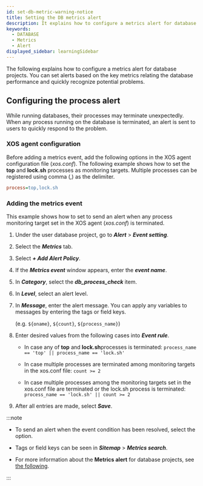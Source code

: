 ```yaml
---
id: set-db-metric-warning-notice
title: Setting the DB metrics alert
description: It explains how to configure a metrics alert for database products.
keywords:
  - DATABASE
  - Metrics
  - Alert
displayed_sidebar: learningSidebar
---
```


The following explains how to configure a metrics alert for database projects. You can set alerts based on the key metrics relating the database performance and quickly recognize potential problems.

## Configuring the process alert

While running databases, their processes may terminate unexpectedly. When any process running on the database is terminated, an alert is sent to users to quickly respond to the problem. 

### XOS agent configuration

Before adding a metrics event, add the following options in the XOS agent configuration file (*xos.conf*). The following example shows how to set the **top** and **lock.sh** processes as monitoring targets. Multiple processes can be registered using comma (,) as the delimiter.

```ini title='xos.conf'
process=top,lock.sh
```

### Adding the metrics event

This example shows how to set to send an alert when any process monitoring target set in the XOS agent (*xos.conf*) is terminated.

1. Under the user database project, go to **_Alert_** > **_Event setting_**.

2. Select the **_Metrics_** tab.

3. Select **_+ Add Alert Policy_**.

4. If the **_Metrics event_** window appears, enter the **_event name_**.

5. In **_Category_**, select the **_db_process_check_** item.

   <ImgLang img='best-p/db-add-metrics-event-category-process.png' />

6. In **_Level_**, select an alert level.

7. In **_Message_**, enter the alert message. You can apply any variables to messages by entering the tags or field keys. 

   (e.g. `${oname}`, `${count}`, `${process_name}`)

8. Enter desired values from the following cases into **_Event rule_**.

   - In case any of **top** and **lock.sh**processes is terminated: `process_name == 'top' || process_name == 'lock.sh'`

     <ImgLang img='best-p/db-add-metrics-event-category-process-sample-00.png' />

   - In case multiple processes are terminated among monitoring targets in the xos.conf file: `count >= 2`

     <ImgLang img='best-p/db-add-metrics-event-category-process-sample-01.png' />

   - In case multiple processes among the monitoring targets set in the xos.conf file are terminated or the lock.sh process is terminated: `process_name == 'lock.sh' || count >= 2`

     <ImgLang img='best-p/db-add-metrics-event-category-process-sample-02.png' />

9. After all entries are made, select **_Save_**.

:::note

- To send an alert when the event condition has been resolved, select the <Cmdname sid="CNT08320" className="uitext" /> option.

- Tags or field keys can be seen in **_Sitemap_** > **_Metrics search_**.

- For more information about the **Metrics alert** for database projects, see [the following](../postgresql/metric-warning-notice).

:::
